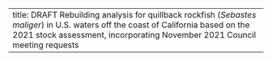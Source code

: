---
title: DRAFT Rebuilding analysis for quillback rockfish (_Sebastes maliger_) in U.S. waters off the coast of California based on the 2021 stock assessment, incorporating November 2021 Council meeting requests
---